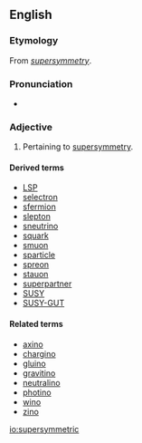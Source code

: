 ==English==

===Etymology===
From ''[[supersymmetry]]''.

===Pronunciation===
* {{IPA|/suːpəsɪˈmɛtɹɪk/}}

===Adjective===
{{en-adj}}

# {{context|physics|lang=en}} Pertaining to [[supersymmetry]].

====Derived terms====
* [[LSP]]
* [[selectron]]
* [[sfermion]]
* [[slepton]]
* [[sneutrino]]
* [[squark]]
* [[smuon]]
* [[sparticle]]
* [[spreon]]
* [[stauon]]
* [[superpartner]]
* [[SUSY]]
* [[SUSY-GUT]]

====Related terms====
* [[axino]]
* [[chargino]]
* [[gluino]]
* [[gravitino]]
* [[neutralino]]
* [[photino]]
* [[wino]]
* [[zino]]

[[io:supersymmetric]]